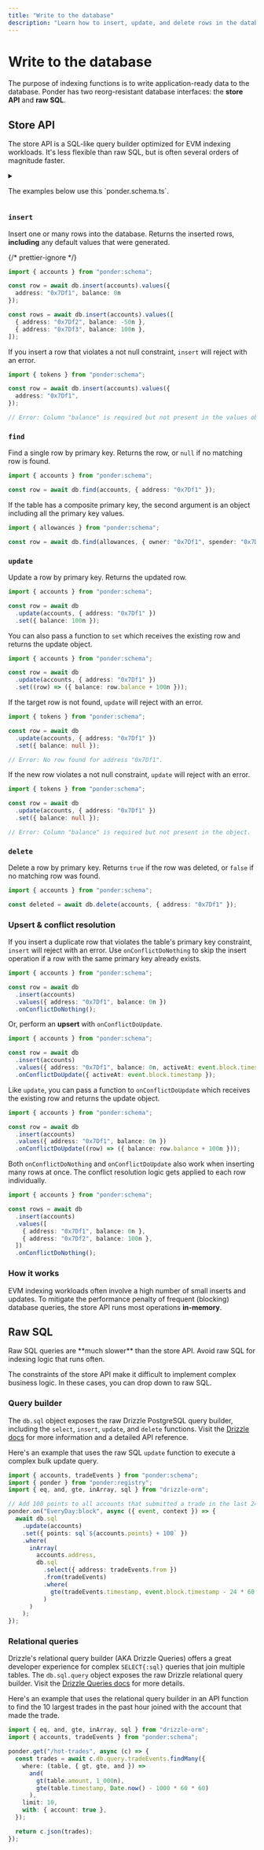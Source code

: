 ```yaml
---
title: "Write to the database"
description: "Learn how to insert, update, and delete rows in the database."
---
```



# Write to the database

The purpose of indexing functions is to write application-ready data to the database. Ponder has two reorg-resistant database interfaces: the **store API** and **raw SQL**.

## Store API

The store API is a SQL-like query builder optimized for EVM indexing workloads. It's less flexible than raw SQL, but is often several orders of magnitude faster.

<details>
  <summary><p>The examples below use this `ponder.schema.ts`.</p></summary>
  <p />

```ts filename="ponder.schema.ts"
import { onchainTable, primaryKey } from "ponder";

export const accounts = onchainTable("accounts", (t) => ({
  address: t.hex().primaryKey(),
  balance: t.bigint().notNull(),
  nickname: t.text(),
}));

export const allowances = onchainTable(
  "allowances",
  (t) => ({
    owner: t.hex().notNull(),
    spender: t.hex().notNull(),
    value: t.bigint().notNull(),
  }),
  (table) => ({
    pk: primaryKey({ columns: [table.owner, table.spender] }),
  })
);
```

</details>

### `insert`

Insert one or many rows into the database. Returns the inserted rows, **including** any default values that were generated.

{/* prettier-ignore */}
```ts filename="src/index.ts"
import { accounts } from "ponder:schema";

const row = await db.insert(accounts).values({
  address: "0x7Df1", balance: 0n
});

const rows = await db.insert(accounts).values([
  { address: "0x7Df2", balance: -50n },
  { address: "0x7Df3", balance: 100n },
]);
```

If you insert a row that violates a not null constraint, `insert` will reject with an error.

```ts filename="src/index.ts" {7}
import { tokens } from "ponder:schema";

const row = await db.insert(accounts).values({
  address: "0x7Df1",
});

// Error: Column "balance" is required but not present in the values object.
```

### `find`

Find a single row by primary key. Returns the row, or `null` if no matching row is found.

```ts filename="src/index.ts"
import { accounts } from "ponder:schema";

const row = await db.find(accounts, { address: "0x7Df1" });
```

If the table has a composite primary key, the second argument is an object including all the primary key values.

```ts filename="src/index.ts"
import { allowances } from "ponder:schema";

const row = await db.find(allowances, { owner: "0x7Df1", spender: "0x7Df2" });
```

### `update`

Update a row by primary key. Returns the updated row.

```ts filename="src/index.ts"
import { accounts } from "ponder:schema";

const row = await db
  .update(accounts, { address: "0x7Df1" })
  .set({ balance: 100n });
```

You can also pass a function to `set` which receives the existing row and returns the update object.

```ts filename="src/index.ts" {5}
import { accounts } from "ponder:schema";

const row = await db
  .update(accounts, { address: "0x7Df1" })
  .set((row) => ({ balance: row.balance + 100n }));
```

If the target row is not found, `update` will reject with an error.

```ts filename="src/index.ts" {7}
import { tokens } from "ponder:schema";

const row = await db
  .update(accounts, { address: "0x7Df1" })
  .set({ balance: null });

// Error: No row found for address "0x7Df1".
```

If the new row violates a not null constraint, `update` will reject with an error.

```ts filename="src/index.ts" {7}
import { tokens } from "ponder:schema";

const row = await db
  .update(accounts, { address: "0x7Df1" })
  .set({ balance: null });

// Error: Column "balance" is required but not present in the object.
```

### `delete`

Delete a row by primary key. Returns `true` if the row was deleted, or `false` if no matching row was found.

```ts filename="src/index.ts"
import { accounts } from "ponder:schema";

const deleted = await db.delete(accounts, { address: "0x7Df1" });
```

### Upsert & conflict resolution

If you insert a duplicate row that violates the table's primary key constraint, `insert` will reject with an error. Use `onConflictDoNothing` to skip the insert operation if a row with the same primary key already exists.

```ts filename="src/index.ts" {6}
import { accounts } from "ponder:schema";

const row = await db
  .insert(accounts)
  .values({ address: "0x7Df1", balance: 0n })
  .onConflictDoNothing();
```

Or, perform an **upsert** with `onConflictDoUpdate`.

```ts filename="src/index.ts" {6}
import { accounts } from "ponder:schema";

const row = await db
  .insert(accounts)
  .values({ address: "0x7Df1", balance: 0n, activeAt: event.block.timestamp })
  .onConflictDoUpdate({ activeAt: event.block.timestamp });
```

Like `update`, you can pass a function to `onConflictDoUpdate` which receives the existing row and returns the update object.

```ts filename="src/index.ts" {6}
import { accounts } from "ponder:schema";

const row = await db
  .insert(accounts)
  .values({ address: "0x7Df1", balance: 0n })
  .onConflictDoUpdate((row) => ({ balance: row.balance + 100n }));
```

Both `onConflictDoNothing` and `onConflictDoUpdate` also work when inserting many rows at once. The conflict resolution logic gets applied to each row individually.

```ts filename="src/index.ts"
import { accounts } from "ponder:schema";

const rows = await db
  .insert(accounts)
  .values([
    { address: "0x7Df1", balance: 0n },
    { address: "0x7Df2", balance: 100n },
  ])
  .onConflictDoNothing();
```

### How it works

EVM indexing workloads often involve a high number of small inserts and updates. To mitigate the performance penalty of frequent (blocking) database queries, the store API runs most operations **in-memory**.

## Raw SQL

<Callout type="warning">
  Raw SQL queries are **much slower** than the store API. Avoid raw SQL for
  indexing logic that runs often.
</Callout>

The constraints of the store API make it difficult to implement complex business logic. In these cases, you can drop down to raw SQL.

### Query builder

The `db.sql` object exposes the raw Drizzle PostgreSQL query builder, including the `select`, `insert`, `update`, and `delete` functions. Visit the [Drizzle docs](https://orm.drizzle.team/docs/select) for more information and a detailed API reference.

Here's an example that uses the raw SQL `update` function to execute a complex bulk update query.

```ts filename="src/index.ts"
import { accounts, tradeEvents } from "ponder:schema";
import { ponder } from "ponder:registry";
import { eq, and, gte, inArray, sql } from "drizzle-orm";

// Add 100 points to all accounts that submitted a trade in the last 24 hours.
ponder.on("EveryDay:block", async ({ event, context }) => {
  await db.sql
    .update(accounts)
    .set({ points: sql`${accounts.points} + 100` })
    .where(
      inArray(
        accounts.address,
        db.sql
          .select({ address: tradeEvents.from })
          .from(tradeEvents)
          .where(
            gte(tradeEvents.timestamp, event.block.timestamp - 24 * 60 * 60)
          )
      )
    );
});
```

### Relational queries

Drizzle's relational query builder (AKA Drizzle Queries) offers a great developer experience for complex `SELECT{:sql}` queries that join multiple tables. The `db.sql.query` object exposes the raw Drizzle relational query builder. Visit the [Drizzle Queries docs](https://orm.drizzle.team/docs/rqb) for more details.

Here's an example that uses the relational query builder in an API function to find the 10 largest trades in the past hour joined with the account that made the trade.

```ts filename="src/api/index.ts"
import { eq, and, gte, inArray, sql } from "drizzle-orm";
import { accounts, tradeEvents } from "ponder:schema";

ponder.get("/hot-trades", async (c) => {
  const trades = await c.db.query.tradeEvents.findMany({
    where: (table, { gt, gte, and }) =>
      and(
        gt(table.amount, 1_000n),
        gte(table.timestamp, Date.now() - 1000 * 60 * 60)
      ),
    limit: 10,
    with: { account: true },
  });

  return c.json(trades);
});
```
